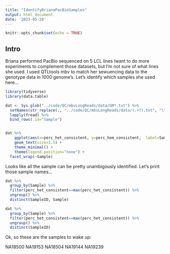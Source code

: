 ```yaml
---
title: "IdentifyBrianaPacBioSamples"
output: html_document
date: '2023-05-28'
---
```


```r
knitr::opts_chunk$set(echo = TRUE)
```

## Intro

Briana performed PacBio sequenced on 5 LCL lines Iwant to do more experiments to complement those datasets, but I'm not sure of what lines she used. I used QTLtools mbv to match her sewuencing data to the genotype data in 1000 genome's. Let's identify which samples she used here...


```r
library(tidyverse)
library(data.table)

dat <- Sys.glob("../code/QC/mbvLongReads/data/GM*.txt") %>%
  setNames(str_replace(., "../code/QC/mbvLongReads/data/(.+?).txt", "\\1")) %>%
  lapply(fread) %>%
  bind_rows(.id="Sample")


dat %>%
    ggplot(aes(x=perc_het_consistent, y=perc_hom_consistent,  label=SampleID)) +
    geom_text(size=1.5) +
    theme_minimal() +
    theme(legend.position="none") +
  facet_wrap(~Sample)


```

Looks like all the sample can be pretty unambigously identified. Let's print those sample names...


```r
dat %>%
  group_by(Sample) %>%
  filter(perc_het_consistent==max(perc_het_consistent)) %>%
  ungroup() %>%
  distinct(SampleID, Sample)

dat %>%
  group_by(Sample) %>%
  filter(perc_het_consistent==max(perc_het_consistent)) %>%
  ungroup() %>%
  distinct(SampleID)
```

Ok, so these are the samples to wake up:

NA18500
NA19153
NA18504
NA19144
NA19239

